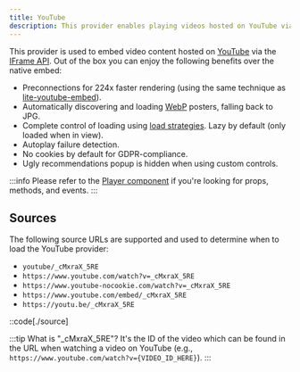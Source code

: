 ```yaml
---
title: YouTube
description: This provider enables playing videos hosted on YouTube via embeds.
---
```


This provider is used to embed video content hosted on [YouTube][youtube] via
the [IFrame API][yt-iframe]. Out of the box you can enjoy the following benefits over the native
embed:

- Preconnections for 224x faster rendering (using the same technique as [lite-youtube-embed][lite-yt-embed]).
- Automatically discovering and loading [WebP][webp] posters, falling back to JPG.
- Complete control of loading using [load strategies][load-strategy]. Lazy by default (only loaded when in view).
- Autoplay failure detection.
- No cookies by default for GDPR-compliance.
- Ugly recommendations popup is hidden when using custom controls.

:::info
Please refer to the [Player component][player] if you're looking for props, methods, and events.
:::

[player]: /docs/wc/player/components/core/player
[youtube]: https://www.youtube.com
[yt-iframe]: https://developers.google.com/youtube/iframe_api_reference
[lite-yt-embed]: https://github.com/paulirish/lite-youtube-embed
[webp]: https://developers.google.com/speed/webp
[load-strategy]: /docs/wc/player/core-concepts/loading#load-strategies

## Sources

The following source URLs are supported and used to determine when to load the YouTube provider:

- `youtube/_cMxraX_5RE`
- `https://www.youtube.com/watch?v=_cMxraX_5RE`
- `https://www.youtube-nocookie.com/watch?v=_cMxraX_5RE`
- `https://www.youtube.com/embed/_cMxraX_5RE`
- `https://youtu.be/_cMxraX_5RE`

::code[./source]

:::tip
What is "\_cMxraX_5RE"? It's the ID of the video which can be found in the URL when watching a
video on YouTube (e.g., `https://www.youtube.com/watch?v={VIDEO_ID_HERE}`).
:::
